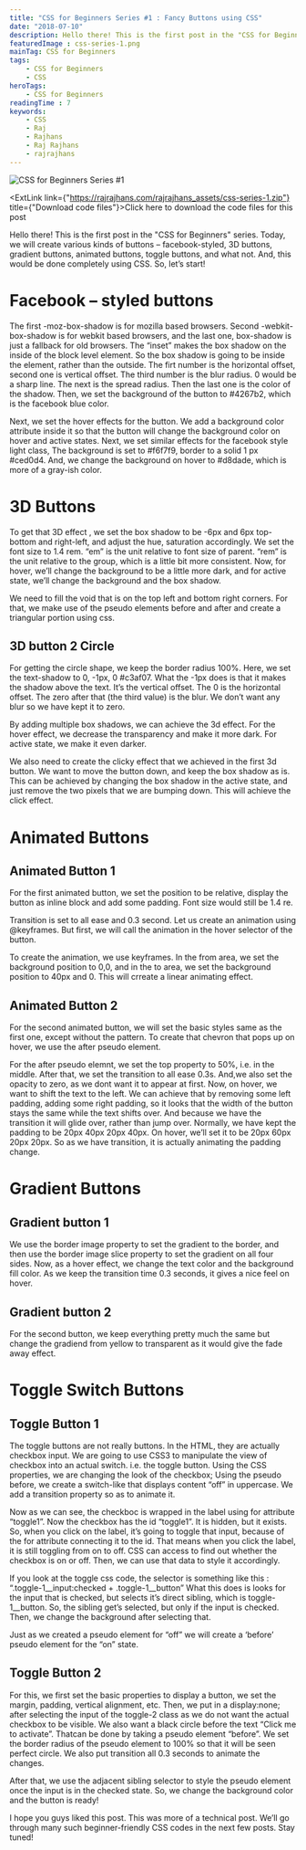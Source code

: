 ```yaml
---
title: "CSS for Beginners Series #1 : Fancy Buttons using CSS"
date: "2018-07-10"
description: Hello there! This is the first post in the "CSS for Beginners" series. Click here to know more about it. Today, we will create various kinds of buttons using CSS.
featuredImage : css-series-1.png
mainTag: CSS for Beginners
tags:
    - CSS for Beginners
    - CSS
heroTags:
    - CSS for Beginners
readingTime : 7
keywords:
    - CSS
    - Raj
    - Rajhans
    - Raj Rajhans
    - rajrajhans
---
```


![CSS for Beginners Series #1](css-series-1-wide.png "CSS for Beginners Series #1 : Fancy Buttons using CSS")

<Alert><ExtLink link={"https://rajrajhans.com/rajrajhans_assets/css-series-1.zip"} title={"Download code files"}>Click here to download the code files for this post</ExtLink></Alert>

Hello there! This is the first post in the "CSS for Beginners" series. Today, we will create various kinds of buttons – facebook-styled, 3D buttons, gradient buttons, animated buttons, toggle buttons, and what not. And, this would be done completely using CSS. So, let’s start!

# Facebook – styled buttons

<p style="display:none;" class="codepen" data-height="400" data-theme-id="dark" data-default-tab="result" data-user="rajrajhans" data-slug-hash="yQJNOP" data-preview="true" style="height: 265px; box-sizing: border-box; display: flex; align-items: center; justify-content: center; border: 2px solid; margin: 1em 0; padding: 1em;" data-pen-title="Facebook Styled Button">
  <span>See the Pen <a href="https://codepen.io/rajrajhans/pen/yQJNOP">
  Facebook Styled Button</a> by Raj (<a href="https://codepen.io/rajrajhans">@rajrajhans</a>)
  on <a href="https://codepen.io">CodePen</a>.</span>
</p>
<script async src="https://static.codepen.io/assets/embed/ei.js"></script>

The first -moz-box-shadow is for mozilla based browsers. Second -webkit-box-shadow is for webkit based browsers, and the last one, box-shadow is just a fallback for old browsers. The “inset” makes the box shadow on the inside of the block level element. So the box shadow is going to be inside the element, rather than the outside. The firt number is the horizontal offset, second one is vertical offset. The third number is the blur radius. 0 would be a sharp line. The next is the spread radius. Then the last one is the color of the shadow. Then, we set the background of the button to #4267b2, which is the facebook blue color.

Next, we set the hover effects for the button. We add a background color attribute inside it so that the button will change the background color on hover and active states. Next, we set similar effects for the facebook style light class, The background is set to #f6f7f9, border to a solid 1 px #ced0d4. And, we change the background on hover to #d8dade, which is more of a gray-ish color.

# 3D Buttons

<p style="display:none;" class="codepen" data-height="400" data-theme-id="dark" data-default-tab="css,result" data-user="rajrajhans" data-slug-hash="MzewoV" data-preview="true" style="height: 265px; box-sizing: border-box; display: flex; align-items: center; justify-content: center; border: 2px solid; margin: 1em 0; padding: 1em;" data-pen-title="3D Buttons">
  <span>See the Pen <a href="https://codepen.io/rajrajhans/pen/MzewoV">
  3D Buttons</a> by Raj (<a href="https://codepen.io/rajrajhans">@rajrajhans</a>)
  on <a href="https://codepen.io">CodePen</a>.</span>
</p>

To get that 3D effect , we set the box shadow to be -6px and 6px top-bottom and right-left, and adjust the hue, saturation accordingly. We set the font size to 1.4 rem. “em” is the unit relative to font size of parent. “rem” is the unit relative to the group, which is a little bit more consistent. Now, for hover, we’ll change the background to be a little more dark, and for active state, we’ll change the background and the box shadow.

We need to fill the void that is on the top left and bottom right corners. For that, we make use of the pseudo elements before and after and create a triangular portion using css.

## 3D button 2 Circle

For getting the circle shape, we keep the border radius 100%. Here, we set the text-shadow to 0, -1px, 0 #c3af07. What the -1px does is that it makes the shadow above the text. It’s the vertical offset. The 0 is the horizontal offset. The zero after that (the third value) is the blur. We don’t want any blur so we have kept it to zero.

By adding multiple box shadows, we can achieve the 3d effect.
For the hover effect, we decrease the transparency and make it more dark. For active state, we make it even darker.

We also need to create the clicky effect that we achieved in the first 3d button. We want to move the button down, and keep the box shadow as is. This can be achieved by changing the box shadow in the active state, and just remove the two pixels that we are bumping down. This will achieve the click effect.

# Animated Buttons

<p style="display:none;" class="codepen" data-height="400" data-theme-id="dark" data-default-tab="result" data-user="rajrajhans" data-slug-hash="yQJNKj" data-preview="true" style="height: 265px; box-sizing: border-box; display: flex; align-items: center; justify-content: center; border: 2px solid; margin: 1em 0; padding: 1em;" data-pen-title="Animated Buttons">
  <span>See the Pen <a href="https://codepen.io/rajrajhans/pen/yQJNKj">
  Animated Buttons</a> by Raj (<a href="https://codepen.io/rajrajhans">@rajrajhans</a>)
  on <a href="https://codepen.io">CodePen</a>.</span>
</p>

## Animated Button 1
For the first animated button, we set the position to be relative, display the button as inline block and add some padding. Font size would still be 1.4 re.

Transition is set to all ease and 0.3 second. Let us create an animation using @keyframes. But first, we will call the animation in the hover selector of the button.

To create the animation, we use keyframes. In the from area, we set the background position to 0,0, and in the to area, we set the background position to 40px and 0. This will crreate a linear animating effect.

## Animated Button 2

For the second animated button, we will set the basic styles same as the first one, except without the pattern. To create that chevron that pops up on hover, we use the after pseudo element.

For the after pseudo elemnt, we set the top property to 50%, i.e. in the middle. After that, we set the transition to all ease 0.3s. And,we also set the opacity to zero, as we dont want it to appear at first. Now, on hover, we want to shift the text to the left. We can achieve that by removing some left padding, adding some right padding, so it looks that the width of the button stays the same while the text shifts over. And because we have the transition it will glide over, rather than jump over. Normally, we have kept the padding to be 20px 40px 20px 40px. On hover, we’ll set it to be 20px 60px 20px 20px. So as we have transition, it is actually animating the padding change.

# Gradient Buttons

<p style="display:none;" class="codepen" data-height="400" data-theme-id="dark" data-default-tab="result" data-user="rajrajhans" data-slug-hash="LXZVaE" data-preview="true" style="height: 265px; box-sizing: border-box; display: flex; align-items: center; justify-content: center; border: 2px solid; margin: 1em 0; padding: 1em;" data-pen-title="Gradient Buttons">
  <span>See the Pen <a href="https://codepen.io/rajrajhans/pen/LXZVaE">
  Gradient Buttons</a> by Raj (<a href="https://codepen.io/rajrajhans">@rajrajhans</a>)
  on <a href="https://codepen.io">CodePen</a>.</span>
</p>

## Gradient button 1

We use the border image property to set the gradient to the border, and then use the border image slice property to set the gradient on all four sides.
Now, as a hover effect, we change the text color and the background fill color. As we keep the transition time 0.3 seconds, it gives a nice feel on hover.

## Gradient button 2

For the second button, we keep everything pretty much the same but change the gradiend from yellow to transparent as it would give the fade away effect.

# Toggle Switch Buttons

<p style="display:none;" class="codepen" data-height="400" data-theme-id="dark" data-default-tab="result" data-user="rajrajhans" data-slug-hash="EOyVqZ" data-preview="true" style="height: 265px; box-sizing: border-box; display: flex; align-items: center; justify-content: center; border: 2px solid; margin: 1em 0; padding: 1em;" data-pen-title="Toggle Switch Buttons">
  <span>See the Pen <a href="https://codepen.io/rajrajhans/pen/EOyVqZ">
  Toggle Switch Buttons</a> by Raj (<a href="https://codepen.io/rajrajhans">@rajrajhans</a>)
  on <a href="https://codepen.io">CodePen</a>.</span>
</p>

## Toggle Button 1

The toggle buttons are not really buttons. In the HTML, they are actually checkbox input. We are going to use CSS3 to manipulate the view of checkbox into an actual switch. i.e. the toggle button. Using the CSS properties, we are changing the look of the checkbox; Using the pseudo before, we create a switch-like that displays content “off” in uppercase. We add a transition property so as to animate it.

Now as we can see, the checkboc is wrapped in the label using for attribute “toggle1”. Now the checkbox has the id “toggle1”. It is hidden, but it exists. So, when you click on the label, it’s going to toggle that input, because of the for attribute connecting it to the id. That means when you click the label, it is still toggling from on to off. CSS can access to find out whether the checkbox is on or off. Then, we can use that data to style it accordingly.

If you look at the toggle css code, the selector is something like this : “.toggle-1__input:checked + .toggle-1__button” What this does is looks for the input that is checked, but selects it’s direct sibling, which is toggle-1__button. So, the sibling get’s selected, but only if the input is checked. Then, we change the background after selecting that.

Just as we created a pseudo element for “off” we will create a ‘before’ pseudo element for the “on” state.

## Toggle Button 2

For this, we first set the basic properties to display a button, we set the margin, padding, vertical alignment, etc. Then, we put in a display:none; after selecting the input of the toggle-2 class as we do not want the actual checkbox to be visible. We also want a black circle before the text “Click me to activate”. Thatcan be done by taking a pseudo element “before”. We set the border radius of the pseudo element to 100% so that it will be seen perfect circle. We also put transition all 0.3 seconds to animate the changes.

After that, we use the adjacent sibling selector to style the pseudo element once the input is in the checked state. So, we change the background color and the button is ready!

I hope you guys liked this post. This was more of a technical post. We’ll go through many such beginner-friendly CSS codes in the next few posts. Stay tuned!

